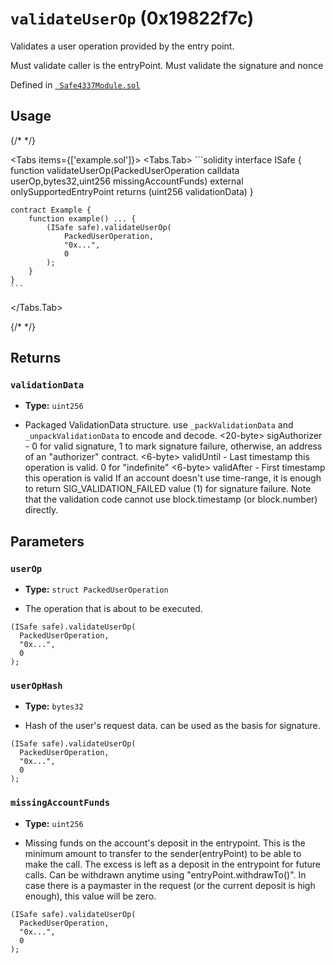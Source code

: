 



# `validateUserOp` (0x19822f7c)



Validates a user operation provided by the entry point.

Must validate caller is the entryPoint.
Must validate the signature and nonce




Defined in [` Safe4337Module.sol`](https://github.com/safe-global/safe-modules/tree/4337/v0.3.0-1/modules/4337/contracts/Safe4337Module.sol#L133)


## Usage

{/* <!-- vale off --> */}

<Tabs items={['example.sol']}>
  <Tabs.Tab>
    ```solidity
    interface ISafe {
        function validateUserOp(PackedUserOperation calldata userOp,bytes32,uint256 missingAccountFunds) external onlySupportedEntryPoint returns (uint256 validationData)
    }

    contract Example {
        function example() ... {
            (ISafe safe).validateUserOp(
                PackedUserOperation,
                "0x...",
                0
            );
        }
    }
    ```
  </Tabs.Tab>
</Tabs>

{/* <!-- vale on --> */}

## Returns

### `validationData`

  - **Type:** `uint256`

  - Packaged ValidationData structure. use `_packValidationData` and `_unpackValidationData` to encode and decode. \<20-byte\> sigAuthorizer - 0 for valid signature, 1 to mark signature failure, otherwise, an address of an "authorizer" contract. \<6-byte\> validUntil - Last timestamp this operation is valid. 0 for "indefinite" \<6-byte\> validAfter - First timestamp this operation is valid If an account doesn't use time-range, it is enough to return SIG_VALIDATION_FAILED value (1) for signature failure. Note that the validation code cannot use block.timestamp (or block.number) directly.




## Parameters

### `userOp`

  - **Type:** `struct PackedUserOperation`

  - The operation that is about to be executed.

  ```solidity focus=2
  (ISafe safe).validateUserOp(
    PackedUserOperation,
    "0x...",
    0
  );
  ```


### `userOpHash`

  - **Type:** `bytes32`

  - Hash of the user's request data. can be used as the basis for signature.

  ```solidity focus=3
  (ISafe safe).validateUserOp(
    PackedUserOperation,
    "0x...",
    0
  );
  ```


### `missingAccountFunds`

  - **Type:** `uint256`

  - Missing funds on the account's deposit in the entrypoint. This is the minimum amount to transfer to the sender(entryPoint) to be able to make the call. The excess is left as a deposit in the entrypoint for future calls. Can be withdrawn anytime using "entryPoint.withdrawTo()". In case there is a paymaster in the request (or the current deposit is high enough), this value will be zero.

  ```solidity focus=4
  (ISafe safe).validateUserOp(
    PackedUserOperation,
    "0x...",
    0
  );
  ```






